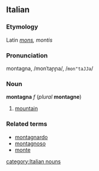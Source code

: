 ==Italian==
===Etymology===
Latin ''[[mons]], montis''
===Pronunciation===
montagna, /monˈtaɲɲa/, /<tt>mon"taJJa</tt>/
===Noun===
'''montagna''' ''f'' (''plural'' '''montagne''')

#[[mountain]]

===Related terms===
*[[montagnardo]]
*[[montagnoso]]
*[[monte]]
[[category:Italian nouns]]